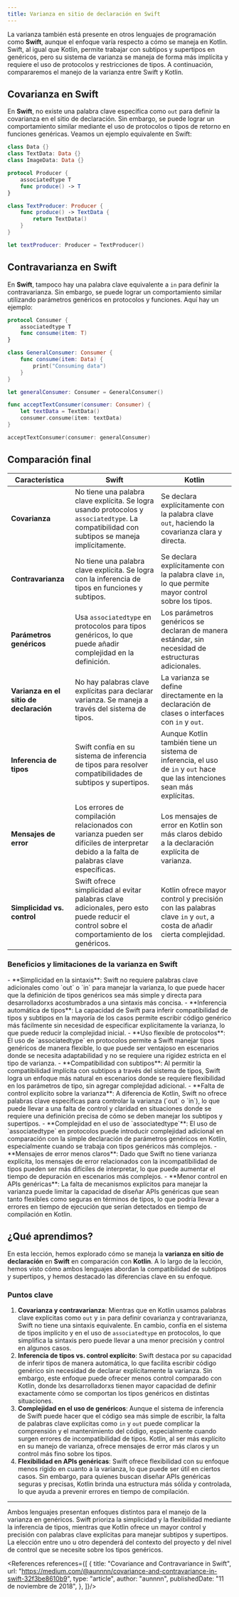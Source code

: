 ```yaml
---
title: Varianza en sitio de declaración en Swift
---
```


<ReadingTime />
<GitHubRepoLink user="r8vnhill" repo="" />

La varianza también está presente en otros lenguajes de programación como **Swift**, aunque el enfoque varía respecto a cómo se maneja en Kotlin. Swift, al igual que Kotlin, permite trabajar con subtipos y supertipos en genéricos, pero su sistema de varianza se maneja de forma más implícita y requiere el uso de protocolos y restricciones de tipos. A continuación, compararemos el manejo de la varianza entre Swift y Kotlin.

## Covarianza en Swift

En **Swift**, no existe una palabra clave específica como `out` para definir la covarianza en el sitio de declaración. Sin embargo, se puede lograr un comportamiento similar mediante el uso de protocolos o tipos de retorno en funciones genéricas. Veamos un ejemplo equivalente en Swift:

```swift showLineNumbers
class Data {}
class TextData: Data {}
class ImageData: Data {}

protocol Producer {
    associatedtype T
    func produce() -> T
}

class TextProducer: Producer {
    func produce() -> TextData {
        return TextData()
    }
}

let textProducer: Producer = TextProducer()
```

## Contravarianza en Swift

En **Swift**, tampoco hay una palabra clave equivalente a `in` para definir la contravarianza. Sin embargo, se puede lograr un comportamiento similar utilizando parámetros genéricos en protocolos y funciones. Aquí hay un ejemplo:

```swift showLineNumbers
protocol Consumer {
    associatedtype T
    func consume(item: T)
}

class GeneralConsumer: Consumer {
    func consume(item: Data) {
        print("Consuming data")
    }
}

let generalConsumer: Consumer = GeneralConsumer()

func acceptTextConsumer(consumer: Consumer) {
    let textData = TextData()
    consumer.consume(item: textData)
}

acceptTextConsumer(consumer: generalConsumer)
```

## Comparación final

| **Característica**               | **Swift**                                                                 | **Kotlin**                                                               |
|----------------------------------|---------------------------------------------------------------------------|--------------------------------------------------------------------------|
| **Covarianza**                   | No tiene una palabra clave explícita. Se logra usando protocolos y `associatedtype`. La compatibilidad con subtipos se maneja implícitamente. | Se declara explícitamente con la palabra clave `out`, haciendo la covarianza clara y directa. |
| **Contravarianza**               | No tiene una palabra clave explícita. Se logra con la inferencia de tipos en funciones y subtipos. | Se declara explícitamente con la palabra clave `in`, lo que permite mayor control sobre los tipos. |
| **Parámetros genéricos**         | Usa `associatedtype` en protocolos para tipos genéricos, lo que puede añadir complejidad en la definición. | Los parámetros genéricos se declaran de manera estándar, sin necesidad de estructuras adicionales. |
| **Varianza en el sitio de declaración** | No hay palabras clave explícitas para declarar varianza. Se maneja a través del sistema de tipos. | La varianza se define directamente en la declaración de clases o interfaces con `in` y `out`. |
| **Inferencia de tipos**          | Swift confía en su sistema de inferencia de tipos para resolver compatibilidades de subtipos y supertipos. | Aunque Kotlin también tiene un sistema de inferencia, el uso de `in` y `out` hace que las intenciones sean más explícitas. |
| **Mensajes de error**            | Los errores de compilación relacionados con varianza pueden ser difíciles de interpretar debido a la falta de palabras clave específicas. | Los mensajes de error en Kotlin son más claros debido a la declaración explícita de varianza. |
| **Simplicidad vs. control**      | Swift ofrece simplicidad al evitar palabras clave adicionales, pero esto puede reducir el control sobre el comportamiento de los genéricos. | Kotlin ofrece mayor control y precisión con las palabras clave `in` y `out`, a costa de añadir cierta complejidad. |

### Beneficios y limitaciones de la varianza en Swift

<ProCons>
    <Pros>
        - **Simplicidad en la sintaxis**: Swift no requiere palabras clave adicionales como `out` o `in` para manejar la varianza, lo que puede hacer que la definición de tipos genéricos sea más simple y directa para desarrolladorxs acostumbrados a una sintaxis más concisa.
        - **Inferencia automática de tipos**: La capacidad de Swift para inferir compatibilidad de tipos y subtipos en la mayoría de los casos permite escribir código genérico más fácilmente sin necesidad de especificar explícitamente la varianza, lo que puede reducir la complejidad inicial.
        - **Uso flexible de protocolos**: El uso de `associatedtype` en protocolos permite a Swift manejar tipos genéricos de manera flexible, lo que puede ser ventajoso en escenarios donde se necesita adaptabilidad y no se requiere una rigidez estricta en el tipo de varianza.
        - **Compatibilidad con subtipos**: Al permitir la compatibilidad implícita con subtipos a través del sistema de tipos, Swift logra un enfoque más natural en escenarios donde se requiere flexibilidad en los parámetros de tipo, sin agregar complejidad adicional.
    </Pros>
    <Cons>
        - **Falta de control explícito sobre la varianza**: A diferencia de Kotlin, Swift no ofrece palabras clave específicas para controlar la varianza (`out` o `in`), lo que puede llevar a una falta de control y claridad en situaciones donde se requiere una definición precisa de cómo se deben manejar los subtipos y supertipos.
        - **Complejidad en el uso de `associatedtype`**: El uso de `associatedtype` en protocolos puede introducir complejidad adicional en comparación con la simple declaración de parámetros genéricos en Kotlin, especialmente cuando se trabaja con tipos genéricos más complejos.
        - **Mensajes de error menos claros**: Dado que Swift no tiene varianza explícita, los mensajes de error relacionados con la incompatibilidad de tipos pueden ser más difíciles de interpretar, lo que puede aumentar el tiempo de depuración en escenarios más complejos.
        - **Menor control en APIs genéricas**: La falta de mecanismos explícitos para manejar la varianza puede limitar la capacidad de diseñar APIs genéricas que sean tanto flexibles como seguras en términos de tipos, lo que podría llevar a errores en tiempo de ejecución que serían detectados en tiempo de compilación en Kotlin.
    </Cons>
</ProCons>

## ¿Qué aprendimos?

En esta lección, hemos explorado cómo se maneja la **varianza en sitio de declaración** en **Swift** en comparación con **Kotlin**. A lo largo de la lección, hemos visto cómo ambos lenguajes abordan la compatibilidad de subtipos y supertipos, y hemos destacado las diferencias clave en su enfoque.

### Puntos clave

1. **Covarianza y contravarianza**: Mientras que en Kotlin usamos palabras clave explícitas como `out` y `in` para definir covarianza y contravarianza, Swift no tiene una sintaxis equivalente. En cambio, confía en el sistema de tipos implícito y en el uso de `associatedtype` en protocolos, lo que simplifica la sintaxis pero puede llevar a una menor precisión y control en algunos casos.
2. **Inferencia de tipos vs. control explícito**: Swift destaca por su capacidad de inferir tipos de manera automática, lo que facilita escribir código genérico sin necesidad de declarar explícitamente la varianza. Sin embargo, este enfoque puede ofrecer menos control comparado con Kotlin, donde lxs desarrolladorxs tienen mayor capacidad de definir exactamente cómo se comportan los tipos genéricos en distintas situaciones.
3. **Complejidad en el uso de genéricos**: Aunque el sistema de inferencia de Swift puede hacer que el código sea más simple de escribir, la falta de palabras clave explícitas como `in` y `out` puede complicar la comprensión y el mantenimiento del código, especialmente cuando surgen errores de incompatibilidad de tipos. Kotlin, al ser más explícito en su manejo de varianza, ofrece mensajes de error más claros y un control más fino sobre los tipos.
4. **Flexibilidad en APIs genéricas**: Swift ofrece flexibilidad con su enfoque menos rígido en cuanto a la varianza, lo que puede ser útil en ciertos casos. Sin embargo, para quienes buscan diseñar APIs genéricas seguras y precisas, Kotlin brinda una estructura más sólida y controlada, lo que ayuda a prevenir errores en tiempo de compilación.

---

Ambos lenguajes presentan enfoques distintos para el manejo de la varianza en genéricos. Swift prioriza la simplicidad y la flexibilidad mediante la inferencia de tipos, mientras que Kotlin ofrece un mayor control y precisión con palabras clave explícitas para manejar subtipos y supertipos. La elección entre uno u otro dependerá del contexto del proyecto y del nivel de control que se necesite sobre los tipos genéricos.

<References references={[
    {
        title: "Covariance and Contravariance in Swift",
        url: "https://medium.com/@aunnnn/covariance-and-contravariance-in-swift-32f3be8610b9",
        type: "article",
        author: "aunnnn",
        publishedDate: "11 de noviembre de 2018",
    },
]}/>
